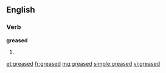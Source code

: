 ==English==

===Verb===
'''greased'''

# {{past of|[[grease]]}}

[[et:greased]]
[[fr:greased]]
[[mg:greased]]
[[simple:greased]]
[[vi:greased]]